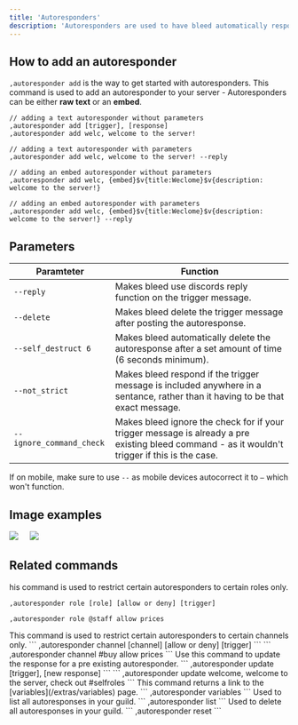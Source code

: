 ```yaml
---
title: 'Autoresponders'
description: 'Autoresponders are used to have bleed automatically respond with text or an embed to a trigger word or phrase.'
---
```


## How to add an autoresponder

`,autoresponder add` is the way to get started with autoresponders. This command is used to add an autoresponder to your server - Autoresponders can be either **raw text** or an **embed**.
```
// adding a text autoresponder without parameters
,autoresponder add [trigger], [response]
,autoresponder add welc, welcome to the server!

// adding a text autoresponder with parameters
,autoresponder add welc, welcome to the server! --reply

// adding an embed autoresponder without parameters
,autoresponder add welc, {embed}$v{title:Weclome}$v{description: welcome to the server!}

// adding an embed autoresponder with parameters
,autoresponder add welc, {embed}$v{title:Weclome}$v{description: welcome to the server!} --reply
```
## Parameters
| Paramteter | Function|
| ------------- | ------ |
`--reply` | Makes bleed use discords reply function on the trigger message.
`--delete` | Makes bleed delete the trigger message after posting the autoresponse.
`--self_destruct 6` | Makes bleed automatically delete the autoresponse after a set amount of time (6 seconds minimum).
`--not_strict` | Makes bleed respond if the trigger message is included anywhere in a sentance, rather than it having to be that exact message.
`--ignore_command_check` | Makes bleed ignore the check for if your trigger message is already a pre existing bleed command - as it wouldn't trigger if this is the case.

<Info>If on mobile, make sure to use `--` as mobile devices autocorrect it to `—` which won't function.</Info>
## Image examples
<Frame caption="Adding a text autoresponder with the reply parameter" type="glass">
  <img src="https://docs.bleed.bot/~gitbook/image?url=https%3A%2F%2F2081520389-files.gitbook.io%2F%7E%2Ffiles%2Fv0%2Fb%2Fgitbook-x-prod.appspot.com%2Fo%2Fspaces%252F-MTDsQ1fZKtEy7kU7DyR%252Fuploads%252FC2VG4xblfUbPAmBIr4dE%252Fimage.png%3Falt%3Dmedia%26token%3D6edb5e31-465a-4a1e-b082-1884d6b59025&width=400&dpr=3&quality=100&sign=1bed582c&sv=1" />
</Frame>
ㅤ
<Frame caption="Adding an embed autoresponder with the not_strict paramater" type="glass">
  <img src="https://docs.bleed.bot/~gitbook/image?url=https%3A%2F%2F2081520389-files.gitbook.io%2F%7E%2Ffiles%2Fv0%2Fb%2Fgitbook-x-prod.appspot.com%2Fo%2Fspaces%252F-MTDsQ1fZKtEy7kU7DyR%252Fuploads%252F9YCCMHzIATEkqU0gagqR%252Fimage.png%3Falt%3Dmedia%26token%3Dd012d06f-caaa-43e8-9323-264574288547&width=400&dpr=3&quality=100&sign=2107cc02&sv=1" />
</Frame>

## Related commands
<AccordionGroup>
  <Accordion title="Restrict by role">
   his command is used to restrict certain autoresponders to certain roles only.

   ```
   ,autoresponder role [role] [allow or deny] [trigger]
   ```
   ```
   ,autoresponder role @staff allow prices
   ```

  </Accordion>

  <Accordion title="Restrict by channel">
    This command is used to restrict certain autoresponders to certain channels only.
   ```
   ,autoresponder channel [channel] [allow or deny] [trigger]
   ```
   ```
   ,autoresponder channel #buy allow prices 
   ```
  </Accordion>

  <Accordion title="Update an autoresponder">
    Use this command to update the response for a pre existing autoresponder.
    ```
   ,autoresponder update [trigger], [new response]
   ```
   ```
   ,autoresponder update welcome, welcome to the server, check out #selfroles
   ```
  </Accordion>
  <Accordion title="Check variables">
    This command returns a link to the [variables](/extras/variables) page.
    ```
   ,autoresponder variables
   ```
  </Accordion>
  <Accordion title="List guild autoresponders">
    Used to list all autoresponses in your guild. 
    ```
   ,autoresponder list
   ```
  </Accordion>
  <Accordion title="Reset autoresponders">
    Used to delete all autoresponses in your guild. 
    ```
   ,autoresponder reset
   ```
   </Accordion>
</AccordionGroup>

